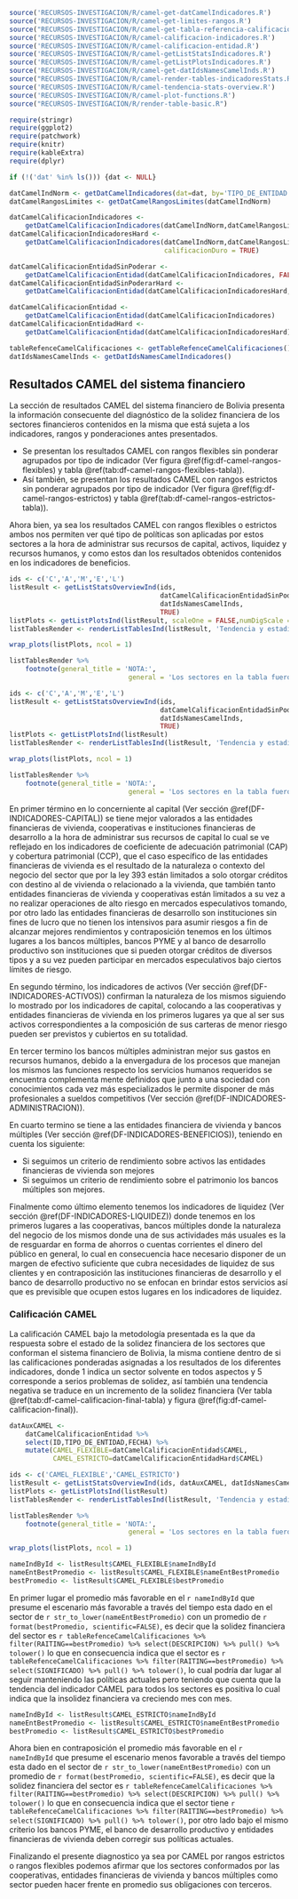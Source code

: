 ```r
source('RECURSOS-INVESTIGACION/R/camel-get-datCamelIndicadores.R')
source('RECURSOS-INVESTIGACION/R/camel-get-limites-rangos.R')
source("RECURSOS-INVESTIGACION/R/camel-get-tabla-referencia-calificaciones.R")
source('RECURSOS-INVESTIGACION/R/camel-calificacion-indicadores.R')
source('RECURSOS-INVESTIGACION/R/camel-calificacion-entidad.R')
source('RECURSOS-INVESTIGACION/R/camel-getListStatsIndicadores.R')
source('RECURSOS-INVESTIGACION/R/camel-getListPlotsIndicadores.R')
source('RECURSOS-INVESTIGACION/R/camel-get-datIdsNamesCamelInds.R')
source("RECURSOS-INVESTIGACION/R/camel-render-tables-indicadoresStats.R")
source('RECURSOS-INVESTIGACION/R/camel-tendencia-stats-overview.R')
source('RECURSOS-INVESTIGACION/R/camel-plot-functions.R')
source("RECURSOS-INVESTIGACION/R/render-table-basic.R")

require(stringr)
require(ggplot2)
require(patchwork)
require(knitr)
require(kableExtra)
require(dplyr)

if (!('dat' %in% ls())) {dat <- NULL}

datCamelIndNorm <- getDatCamelIndicadores(dat=dat, by='TIPO_DE_ENTIDAD')
datCamelRangosLimites <- getDatCamelRangosLimites(datCamelIndNorm)

datCamelCalificacionIndicadores <- 
    getDatCamelCalificacionIndicadores(datCamelIndNorm,datCamelRangosLimites)
datCamelCalificacionIndicadoresHard <- 
    getDatCamelCalificacionIndicadores(datCamelIndNorm,datCamelRangosLimites,
                                       calificacionDuro = TRUE)

datCamelCalificacionEntidadSinPoderar <- 
    getDatCamelCalificacionEntidad(datCamelCalificacionIndicadores, FALSE)
datCamelCalificacionEntidadSinPoderarHard <- 
    getDatCamelCalificacionEntidad(datCamelCalificacionIndicadoresHard, FALSE)

datCamelCalificacionEntidad <- 
    getDatCamelCalificacionEntidad(datCamelCalificacionIndicadores)
datCamelCalificacionEntidadHard <- 
    getDatCamelCalificacionEntidad(datCamelCalificacionIndicadoresHard)

tableRefenceCamelCalificaciones <- getTableRefenceCamelCalificaciones()
datIdsNamesCamelInds <- getDatIdsNamesCamelIndicadores()

```

## Resultados CAMEL del sistema financiero

La sección de resultados CAMEL del sistema financiero de Bolivia presenta la información consecuente del diagnóstico de la solidez financiera de los sectores financieros contenidos en la misma que está sujeta a los indicadores, rangos y ponderaciones antes presentados.

- Se presentan los resultados CAMEL con rangos flexibles sin ponderar agrupados por tipo de indicador (Ver figura \@ref(fig:df-camel-rangos-flexibles) y tabla \@ref(tab:df-camel-rangos-flexibles-tabla)).
- Así también, se presentan los resultados CAMEL con rangos estrictos sin ponderar agrupados por tipo de indicador (Ver figura \@ref(fig:df-camel-rangos-estrictos) y tabla \@ref(tab:df-camel-rangos-estrictos-tabla)).

Ahora bien, ya sea los resultados CAMEL con rangos flexibles o estrictos ambos nos permiten ver qué tipo de políticas son aplicadas por estos sectores a la hora de administrar sus recursos de capital, activos, liquidez y recursos humanos, y como estos dan los resultados obtenidos contenidos en los indicadores de beneficios.

```r
ids <- c('C','A','M','E','L')
listResult <- getListStatsOverviewInd(ids, 
                                      datCamelCalificacionEntidadSinPoderar, 
                                      datIdsNamesCamelInds,
                                      TRUE)
listPlots <- getListPlotsInd(listResult, scaleOne = FALSE,numDigScale = 0.01)
listTablesRender <- renderListTablesInd(listResult, 'Tendencia y estadisticas C-A-M-E-L con rangos flexibles sin ponderar', 6, 7)
```

\newpage
\vspace*{\fill}
```{=latex}
\begin{figure}[h!]
```

```r
wrap_plots(listPlots, ncol = 1)
```

```{=latex}
\floatfoot{Fuente: Elaboración propia.}
\end{figure}
```
\vspace*{\fill}

\newpage
\vspace*{\fill}
```r
listTablesRender %>% 
    footnote(general_title = 'NOTA:',
                              general = 'Los sectores en la tabla fueron ordenados en función del más al menos favorable dado su indicador promedio.')
```
\vspace*{\fill}

\newpage
\vspace*{\fill}
```r
ids <- c('C','A','M','E','L')
listResult <- getListStatsOverviewInd(ids, 
                                      datCamelCalificacionEntidadSinPoderarHard, 
                                      datIdsNamesCamelInds,
                                      TRUE)
listPlots <- getListPlotsInd(listResult)
listTablesRender <- renderListTablesInd(listResult, 'Tendencia y estadisticas C-A-M-E-L con rangos estrictos sin ponderar', 6, 7)
```

\vspace*{\fill}
```{=latex}
\begin{figure}[h!]
```

```r
wrap_plots(listPlots, ncol = 1)
```

```{=latex}
\floatfoot{Fuente: Elaboración propia.}
\end{figure}
```
\vspace*{\fill}

\newpage
\vspace*{\fill}
```r
listTablesRender %>% 
    footnote(general_title = 'NOTA:',
                              general = 'Los sectores en la tabla fueron ordenados en función del más al menos favorable dado su indicador promedio.')
```
\vspace*{\fill}

\newpage


En primer término en lo concerniente al capital (Ver sección \@ref(DF-INDICADORES-CAPITAL)) se tiene mejor valorados a las entidades financieras de vivienda, cooperativas e instituciones financieras de desarrollo a la hora de administrar sus recursos de capital lo cual se ve reflejado en los indicadores de coeficiente de adecuación patrimonial (CAP) y cobertura patrimonial (CCP), que el caso específico de las entidades financieras de vivienda es el resultado de la naturaleza o contexto del negocio del sector que por la ley 393 están limitados a solo otorgar créditos con destino al de vivienda o relacionado a la vivienda, que también tanto entidades financieras de vivienda y cooperativas están limitados a su vez a no realizar operaciones de alto riesgo en mercados especulativos tomando, por otro lado las entidades financieras de desarrollo son instituciones sin fines de lucro que no tienen los intensivos para asumir riesgos a fin de alcanzar mejores rendimientos y contraposición tenemos en los últimos lugares a los bancos múltiples, bancos PYME y al banco de desarrollo productivo son instituciones que si pueden otorgar créditos de diversos tipos y a su vez pueden participar en mercados especulativos bajo ciertos límites de riesgo.

En segundo término, los indicadores de activos (Ver sección \@ref(DF-INDICADORES-ACTIVOS)) confirman la naturaleza de los mismos siguiendo lo mostrado por los indicadores de capital, colocando a las cooperativas y entidades financieras de vivienda en los primeros lugares ya que al ser sus activos correspondientes a la composición de sus carteras de menor riesgo pueden ser previstos y cubiertos en su totalidad.

En tercer termino los bancos múltiples administran mejor sus gastos en recursos humanos, debido a la envergadura de los procesos que manejan los mismos las funciones respecto los servicios humanos requeridos se encuentra complementa mente definidos que junto a una sociedad con conocimientos cada vez más especializados le permite disponer de más profesionales a sueldos competitivos (Ver sección \@ref(DF-INDICADORES-ADMINISTRACION)).

En cuarto termino se tiene a las entidades financiera de vivienda y bancos múltiples (Ver sección \@ref(DF-INDICADORES-BENEFICIOS)), teniendo en cuenta los siguiente: 

- Si seguimos un criterio de rendimiento sobre activos las entidades financieras de vivienda son mejores
- Si seguimos un criterio de rendimiento sobre el patrimonio los bancos múltiples son mejores.

Finalmente como último elemento tenemos los indicadores de liquidez (Ver sección \@ref(DF-INDICADORES-LIQUIDEZ)) donde tenemos en los primeros lugares a las cooperativas, bancos múltiples donde la naturaleza del negocio de los mismos donde una de sus actividades más usuales es la de resguardar en forma de ahorros o cuentas corrientes el dinero del público en general, lo cual en consecuencia hace necesario disponer de un margen de efectivo suficiente que cubra necesidades de liquidez de sus clientes y en contraposición las instituciones financieras de desarrollo y el banco de desarrollo productivo no se enfocan en brindar estos servicios así que es previsible que ocupen estos lugares en los indicadores de liquidez.

\newpage
### Calificación CAMEL

La calificación CAMEL bajo la metodología presentada es la que da respuesta sobre el estado de la solidez financiera de los sectores que conforman el sistema financiero de Bolivia, la misma contiene dentro de si las calificaciones ponderadas asignadas a los resultados de los diferentes indicadores, donde 1 indica un sector solvente en todos aspectos y 5 corresponde a serios problemas de solidez, así también una tendencia negativa se traduce en un incremento de la solidez financiera (Ver tabla \@ref(tab:df-camel-calificacion-final-tabla) y figura \@ref(fig:df-camel-calificacion-final)).

```r
datAuxCAMEL <- 
    datCamelCalificacionEntidad %>% 
    select(ID,TIPO_DE_ENTIDAD,FECHA) %>% 
    mutate(CAMEL_FLEXIBLE=datCamelCalificacionEntidad$CAMEL,
           CAMEL_ESTRICTO=datCamelCalificacionEntidadHard$CAMEL)
```


```r
ids <- c('CAMEL_FLEXIBLE','CAMEL_ESTRICTO')
listResult <- getListStatsOverviewInd(ids, datAuxCAMEL, datIdsNamesCamelInds,TRUE)
listPlots <- getListPlotsInd(listResult)
listTablesRender <- renderListTablesInd(listResult, 'Tendencia y estadisticas CAMEL', 6)
```

\vspace*{15pt}
```r
listTablesRender %>% 
    footnote(general_title = 'NOTA:',
                              general = 'Los sectores en la tabla fueron ordenados en función del más al menos favorable dado su indicador promedio.')
```

\newpage
\vspace*{\fill}
```{=latex}
\begin{figure}[h!]
```

```r
wrap_plots(listPlots, ncol = 1)
```

```{=latex}
\floatfoot{Fuente: Elaboración propia.}
\end{figure}
```
\vspace*{\fill}

<!-- RESULTADOS CAMEL FLEXIBLES -->

```r
nameIndById <- listResult$CAMEL_FLEXIBLE$nameIndById
nameEntBestPromedio <- listResult$CAMEL_FLEXIBLE$nameEntBestPromedio
bestPromedio <- listResult$CAMEL_FLEXIBLE$bestPromedio
```

\newpage
En primer lugar el promedio más favorable en el `r nameIndById` que presume el escenario más favorable a través del tiempo esta dado en el sector de `r str_to_lower(nameEntBestPromedio)` con un promedio de `r format(bestPromedio, scientific=FALSE)`, es decir que la solidez financiera del sector es `r tableRefenceCamelCalificaciones %>% filter(RAITING==bestPromedio) %>% select(DESCRIPCION) %>% pull() %>% tolower()` lo que en consecuencia indica que el sector es `r tableRefenceCamelCalificaciones %>% filter(RAITING==bestPromedio) %>% select(SIGNIFICADO) %>% pull() %>% tolower()`, lo cual podría dar lugar al seguir manteniendo las políticas actuales pero teniendo que cuenta que la tendencia del indicador CAMEL para todos los sectores es positiva lo cual indica que la insolidez financiera va creciendo mes con mes.

<!-- RESULTADOS CAMEL ESTRITOS -->

```r
nameIndById <- listResult$CAMEL_ESTRICTO$nameIndById
nameEntBestPromedio <- listResult$CAMEL_ESTRICTO$nameEntBestPromedio
bestPromedio <- listResult$CAMEL_ESTRICTO$bestPromedio
```

Ahora bien en contraposición el promedio más favorable en el `r nameIndById` que presume el escenario menos favorable a través del tiempo esta dado en el sector de `r str_to_lower(nameEntBestPromedio)` con un promedio de `r format(bestPromedio, scientific=FALSE)`, es decir que la solidez financiera del sector es `r tableRefenceCamelCalificaciones %>% filter(RAITING==bestPromedio) %>% select(DESCRIPCION) %>% pull() %>% tolower()` lo que en consecuencia indica que el sector tiene `r tableRefenceCamelCalificaciones %>% filter(RAITING==bestPromedio) %>% select(SIGNIFICADO) %>% pull() %>% tolower()`, por otro lado bajo el mismo criterio los bancos PYME, el banco de desarrollo productivo y entidades financieras de vivienda deben corregir sus políticas actuales.

Finalizando el presente diagnostico ya sea por CAMEL por rangos estrictos o rangos flexibles podemos afirmar que los sectores conformados por las cooperativas, entidades financieras de vivienda y bancos múltiples como sector pueden hacer frente en promedio sus obligaciones con terceros. 

